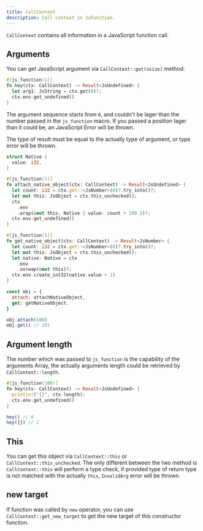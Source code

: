 ```yaml
---
title: CallContext
description: Call context in JsFunction.
---
```


`CallContext` contains all information in a JavaScript function call.

## Arguments

You can get JavaScript argument via `CallContext::get(usize)` method:

```rust
#[js_function(1)]
fn hey(ctx: CallContext) -> Result<JsUndefined> {
  let arg1: JsString = ctx.get(0)?;
  ctx.env.get_undefined()
}
```

The argument sequence starts from `0`, and couldn't be lager than the number passed in the `js_function` macro. If you passed a position lager than it could be, an JavaScript Error will be thrown.

The type of result must be equal to the actually type of argument, or type error will be thrown.

```rust
struct Native {
  value: i32,
}

#[js_function(1)]
fn attach_native_object(ctx: CallContext) -> Result<JsUndefined> {
  let count: i32 = ctx.get::<JsNumber>(0)?.try_into()?;
  let mut this: JsObject = ctx.this_unchecked();
  ctx
    .env
    .wrap(&mut this, Native { value: count + 100 })?;
  ctx.env.get_undefined()
}

#[js_function(1)]
fn get_native_object(ctx: CallContext) -> Result<JsNumber> {
  let count: i32 = ctx.get::<JsNumber>(0)?.try_into()?;
  let mut this: JsObject = ctx.this_unchecked();
  let native: Native = ctx
    .env
    .unrwap(&mut this)?;
  ctx.env.create_int32(native.value + 1)
}
```

```js
const obj = {
  attach: attachNativeObject,
  get: getNativeObject,
}

obj.attach(100)
obj.get() // 101
```

## Argument length

The number which was passed to `js_function` is the capability of the arguments Array, the actually arguments length could be retrieved by `CallContext::length`.

```rust
#[js_function(100)]
fn hey(ctx: CallContext) -> Result<JsUndefined> {
  println!("{}", ctx.length);
  ctx.env.get_undefined()
}
```

```js
hey() // 0
hey({}) // 1
```

## This

You can get this object via `CallContext::this` or `CallContext::this_unchecked`. The only different between the two method is `CallContext::this` will perform a type check, if provided type of return type is not matched with the actually `this`, `InvalidArg` error will be thrown.

## new target

If function was called by `new` operator, you can use `CallContext::get_new_target` to get the new target of this constructor function.
